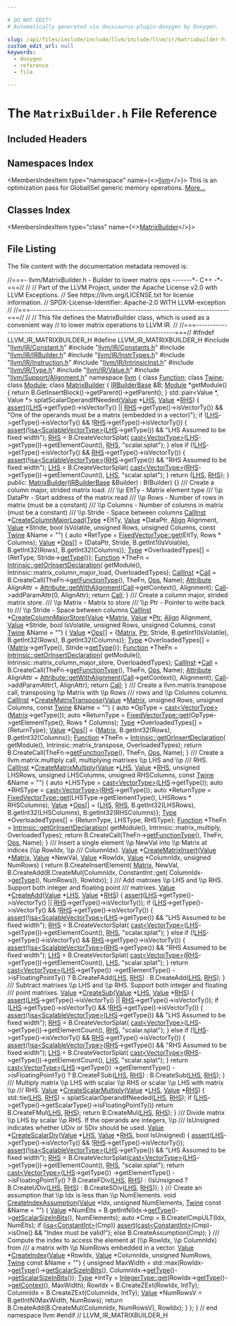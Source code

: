 ```yaml
---

# DO NOT EDIT!
# Automatically generated via docusaurus-plugin-doxygen by Doxygen.

slug: /api/files/include/include/llvm/include/llvm/ir/matrixbuilder-h
custom_edit_url: null
keywords:
  - doxygen
  - reference
  - file

---
```





# The `MatrixBuilder.h` File Reference

<DoxygenPage pluginConfig={pluginConfig}>



## Included Headers

<IncludesList>
<IncludesListItem
  filePath="llvm/IR/Constant.h"
  permalink="/docs/api/files/include/include/llvm/include/llvm/ir/constant-h"
  isLocal="true" />
<IncludesListItem
  filePath="llvm/IR/Constants.h"
  permalink="/docs/api/files/include/include/llvm/include/llvm/ir/constants-h"
  isLocal="true" />
<IncludesListItem
  filePath="llvm/IR/IRBuilder.h"
  permalink="/docs/api/files/include/include/llvm/include/llvm/ir/irbuilder-h"
  isLocal="true" />
<IncludesListItem
  filePath="llvm/IR/InstrTypes.h"
  permalink="/docs/api/files/include/include/llvm/include/llvm/ir/instrtypes-h"
  isLocal="true" />
<IncludesListItem
  filePath="llvm/IR/Instruction.h"
  permalink="/docs/api/files/include/include/llvm/include/llvm/ir/instruction-h"
  isLocal="true" />
<IncludesListItem
  filePath="llvm/IR/IntrinsicInst.h"
  permalink="/docs/api/files/include/include/llvm/include/llvm/ir/intrinsicinst-h"
  isLocal="true" />
<IncludesListItem
  filePath="llvm/IR/Type.h"
  permalink="/docs/api/files/include/include/llvm/include/llvm/ir/type-h"
  isLocal="true" />
<IncludesListItem
  filePath="llvm/IR/Value.h"
  permalink="/docs/api/files/include/include/llvm/include/llvm/ir/value-h"
  isLocal="true" />
<IncludesListItem
  filePath="llvm/Support/Alignment.h"
  permalink="/docs/api/files/include/include/llvm/include/llvm/support/alignment-h"
  isLocal="true" />
</IncludesList>

## Namespaces Index

<MembersIndex>

<MembersIndexItem
  type="namespace"
  name={<><a href="/docs/api/namespaces/llvm">llvm</a></>}>
This is an optimization pass for GlobalISel generic memory operations. <a href="/docs/api/namespaces/llvm/#details">More...</a>
</MembersIndexItem>

</MembersIndex>

## Classes Index

<MembersIndex>

<MembersIndexItem
  type="class"
  name={<><a href="/docs/api/classes/llvm/matrixbuilder">MatrixBuilder</a></>}>
</MembersIndexItem>

</MembersIndex>


## File Listing

The file content with the documentation metadata removed is:

<ProgramListing>

<Link id="l00001" /><CodeLine lineNumber="1"><span class="doxyHighlightComment">//===- llvm/MatrixBuilder.h - Builder to lower matrix ops -------&#42;- C++ -&#42;-===//</span></CodeLine>
<Link id="l00002" /><CodeLine lineNumber="2"><span class="doxyHighlightComment">//</span></CodeLine>
<Link id="l00003" /><CodeLine lineNumber="3"><span class="doxyHighlightComment">// Part of the LLVM Project, under the Apache License v2.0 with LLVM Exceptions.</span></CodeLine>
<Link id="l00004" /><CodeLine lineNumber="4"><span class="doxyHighlightComment">// See https://llvm.org/LICENSE.txt for license information.</span></CodeLine>
<Link id="l00005" /><CodeLine lineNumber="5"><span class="doxyHighlightComment">// SPDX-License-Identifier: Apache-2.0 WITH LLVM-exception</span></CodeLine>
<Link id="l00006" /><CodeLine lineNumber="6"><span class="doxyHighlightComment">//</span></CodeLine>
<Link id="l00007" /><CodeLine lineNumber="7"><span class="doxyHighlightComment">//===----------------------------------------------------------------------===//</span></CodeLine>
<Link id="l00008" /><CodeLine lineNumber="8"><span class="doxyHighlightComment">//</span></CodeLine>
<Link id="l00009" /><CodeLine lineNumber="9"><span class="doxyHighlightComment">// This file defines the MatrixBuilder class, which is used as a convenient way</span></CodeLine>
<Link id="l00010" /><CodeLine lineNumber="10"><span class="doxyHighlightComment">// to lower matrix operations to LLVM IR.</span></CodeLine>
<Link id="l00011" /><CodeLine lineNumber="11"><span class="doxyHighlightComment">//</span></CodeLine>
<Link id="l00012" /><CodeLine lineNumber="12"><span class="doxyHighlightComment">//===----------------------------------------------------------------------===//</span></CodeLine>
<Link id="l00013" /><CodeLine lineNumber="13"></CodeLine>
<Link id="l00014" /><CodeLine lineNumber="14"><span class="doxyHighlightPreprocessor">#ifndef LLVM&#95;IR&#95;MATRIXBUILDER&#95;H</span></CodeLine>
<Link id="l00015" /><CodeLine lineNumber="15"><span class="doxyHighlightPreprocessor">#define LLVM&#95;IR&#95;MATRIXBUILDER&#95;H</span></CodeLine>
<Link id="l00016" /><CodeLine lineNumber="16"></CodeLine>
<Link id="l00017" /><CodeLine lineNumber="17"><span class="doxyHighlightPreprocessor">#include &quot;<a href="/docs/api/files/include/include/llvm/include/llvm/ir/constant-h">llvm/IR/Constant.h</a>&quot;</span></CodeLine>
<Link id="l00018" /><CodeLine lineNumber="18"><span class="doxyHighlightPreprocessor">#include &quot;<a href="/docs/api/files/include/include/llvm/include/llvm/ir/constants-h">llvm/IR/Constants.h</a>&quot;</span></CodeLine>
<Link id="l00019" /><CodeLine lineNumber="19"><span class="doxyHighlightPreprocessor">#include &quot;<a href="/docs/api/files/include/include/llvm/include/llvm/ir/irbuilder-h">llvm/IR/IRBuilder.h</a>&quot;</span></CodeLine>
<Link id="l00020" /><CodeLine lineNumber="20"><span class="doxyHighlightPreprocessor">#include &quot;<a href="/docs/api/files/include/include/llvm/include/llvm/ir/instrtypes-h">llvm/IR/InstrTypes.h</a>&quot;</span></CodeLine>
<Link id="l00021" /><CodeLine lineNumber="21"><span class="doxyHighlightPreprocessor">#include &quot;<a href="/docs/api/files/include/include/llvm/include/llvm/ir/instruction-h">llvm/IR/Instruction.h</a>&quot;</span></CodeLine>
<Link id="l00022" /><CodeLine lineNumber="22"><span class="doxyHighlightPreprocessor">#include &quot;<a href="/docs/api/files/include/include/llvm/include/llvm/ir/intrinsicinst-h">llvm/IR/IntrinsicInst.h</a>&quot;</span></CodeLine>
<Link id="l00023" /><CodeLine lineNumber="23"><span class="doxyHighlightPreprocessor">#include &quot;<a href="/docs/api/files/include/include/llvm/include/llvm/ir/type-h">llvm/IR/Type.h</a>&quot;</span></CodeLine>
<Link id="l00024" /><CodeLine lineNumber="24"><span class="doxyHighlightPreprocessor">#include &quot;<a href="/docs/api/files/include/include/llvm/include/llvm/ir/value-h">llvm/IR/Value.h</a>&quot;</span></CodeLine>
<Link id="l00025" /><CodeLine lineNumber="25"><span class="doxyHighlightPreprocessor">#include &quot;<a href="/docs/api/files/include/include/llvm/include/llvm/support/alignment-h">llvm/Support/Alignment.h</a>&quot;</span></CodeLine>
<Link id="l00026" /><CodeLine lineNumber="26"></CodeLine>
<Link id="l00027" /><CodeLine lineNumber="27"><span class="doxyHighlightKeyword">namespace </span><span class="doxyHighlight"><a href="/docs/api/namespaces/llvm">llvm</a> &#123;</span></CodeLine>
<Link id="l00028" /><CodeLine lineNumber="28"></CodeLine>
<Link id="l00029" /><CodeLine lineNumber="29"><span class="doxyHighlightKeyword">class </span><span class="doxyHighlight"><a href="/docs/api/classes/llvm/function">Function</a>;</span></CodeLine>
<Link id="l00030" /><CodeLine lineNumber="30"><span class="doxyHighlightKeyword">class </span><span class="doxyHighlight"><a href="/docs/api/classes/llvm/twine">Twine</a>;</span></CodeLine>
<Link id="l00031" /><CodeLine lineNumber="31"><span class="doxyHighlightKeyword">class </span><span class="doxyHighlight"><a href="/docs/api/classes/llvm/module">Module</a>;</span></CodeLine>
<Link id="l00032" /><CodeLine lineNumber="32"></CodeLine>
<Link id="l00033" /><CodeLine lineNumber="33" lineLink="/docs/api/classes/llvm/matrixbuilder"><span class="doxyHighlightKeyword">class </span><span class="doxyHighlight"><a href="/docs/api/classes/llvm/matrixbuilder/#a5224346a336df9620eecf401125b6b49">MatrixBuilder</a> &#123;</span></CodeLine>
<Link id="l00034" /><CodeLine lineNumber="34"><span class="doxyHighlight">  <a href="/docs/api/classes/llvm/irbuilderbase">IRBuilderBase</a> &amp;B;</span></CodeLine>
<Link id="l00035" /><CodeLine lineNumber="35"><span class="doxyHighlight">  <a href="/docs/api/classes/llvm/module">Module</a> &#42;getModule() &#123; </span><span class="doxyHighlightKeywordFlow">return</span><span class="doxyHighlight"> B.GetInsertBlock()-&gt;getParent()-&gt;getParent(); &#125;</span></CodeLine>
<Link id="l00036" /><CodeLine lineNumber="36"></CodeLine>
<Link id="l00037" /><CodeLine lineNumber="37"><span class="doxyHighlight">  std::pair&lt;Value &#42;, Value &#42;&gt; splatScalarOperandIfNeeded(<a href="/docs/api/classes/llvm/value">Value</a> &#42;<a href="/docs/api/files/lib/lib/target/lib/target/x86/x86partialreduction-cpp/#a9e1483f7215664a2315c53c3558d9a8d">LHS</a>,</span></CodeLine>
<Link id="l00038" /><CodeLine lineNumber="38"><span class="doxyHighlight">                                                         <a href="/docs/api/classes/llvm/value">Value</a> &#42;<a href="/docs/api/files/lib/lib/target/lib/target/x86/x86partialreduction-cpp/#a87b8bfbbe9d8f7146d7f20a5fb42efd0">RHS</a>) &#123;</span></CodeLine>
<Link id="l00039" /><CodeLine lineNumber="39"><span class="doxyHighlight">    <a href="/docs/api/files/lib/lib/target/lib/target/amdgpu/silowercontrolflow-cpp/#a4868c5d81c5ccc98c47aeab6244346a0">assert</a>((<a href="/docs/api/files/lib/lib/target/lib/target/x86/x86partialreduction-cpp/#a9e1483f7215664a2315c53c3558d9a8d">LHS</a>-&gt;getType()-&gt;isVectorTy() || <a href="/docs/api/files/lib/lib/target/lib/target/x86/x86partialreduction-cpp/#a87b8bfbbe9d8f7146d7f20a5fb42efd0">RHS</a>-&gt;getType()-&gt;isVectorTy()) &amp;&amp;</span></CodeLine>
<Link id="l00040" /><CodeLine lineNumber="40"><span class="doxyHighlight">           </span><span class="doxyHighlightStringLiteral">&quot;One of the operands must be a matrix (embedded in a vector)&quot;</span><span class="doxyHighlight">);</span></CodeLine>
<Link id="l00041" /><CodeLine lineNumber="41"><span class="doxyHighlight">    </span><span class="doxyHighlightKeywordFlow">if</span><span class="doxyHighlight"> (<a href="/docs/api/files/lib/lib/target/lib/target/x86/x86partialreduction-cpp/#a9e1483f7215664a2315c53c3558d9a8d">LHS</a>-&gt;getType()-&gt;isVectorTy() &amp;&amp; !<a href="/docs/api/files/lib/lib/target/lib/target/x86/x86partialreduction-cpp/#a87b8bfbbe9d8f7146d7f20a5fb42efd0">RHS</a>-&gt;getType()-&gt;isVectorTy()) &#123;</span></CodeLine>
<Link id="l00042" /><CodeLine lineNumber="42"><span class="doxyHighlight">      <a href="/docs/api/files/lib/lib/target/lib/target/amdgpu/silowercontrolflow-cpp/#a4868c5d81c5ccc98c47aeab6244346a0">assert</a>(!<a href="/docs/api/namespaces/llvm/#a92ca992e52dddc420f4b069cae06dfbe">isa&lt;ScalableVectorType&gt;</a>(<a href="/docs/api/files/lib/lib/target/lib/target/x86/x86partialreduction-cpp/#a9e1483f7215664a2315c53c3558d9a8d">LHS</a>-&gt;getType()) &amp;&amp;</span></CodeLine>
<Link id="l00043" /><CodeLine lineNumber="43"><span class="doxyHighlight">             </span><span class="doxyHighlightStringLiteral">&quot;LHS Assumed to be fixed width&quot;</span><span class="doxyHighlight">);</span></CodeLine>
<Link id="l00044" /><CodeLine lineNumber="44"><span class="doxyHighlight">      <a href="/docs/api/files/lib/lib/target/lib/target/x86/x86partialreduction-cpp/#a87b8bfbbe9d8f7146d7f20a5fb42efd0">RHS</a> = B.CreateVectorSplat(</span></CodeLine>
<Link id="l00045" /><CodeLine lineNumber="45"><span class="doxyHighlight">          <a href="/docs/api/namespaces/llvm/#ac4fc845f5ed92de63cd4474f128f5fc5">cast&lt;VectorType&gt;</a>(<a href="/docs/api/files/lib/lib/target/lib/target/x86/x86partialreduction-cpp/#a9e1483f7215664a2315c53c3558d9a8d">LHS</a>-&gt;getType())-&gt;getElementCount(), <a href="/docs/api/files/lib/lib/target/lib/target/x86/x86partialreduction-cpp/#a87b8bfbbe9d8f7146d7f20a5fb42efd0">RHS</a>,</span></CodeLine>
<Link id="l00046" /><CodeLine lineNumber="46"><span class="doxyHighlight">          </span><span class="doxyHighlightStringLiteral">&quot;scalar.splat&quot;</span><span class="doxyHighlight">);</span></CodeLine>
<Link id="l00047" /><CodeLine lineNumber="47"><span class="doxyHighlight">    &#125; </span><span class="doxyHighlightKeywordFlow">else</span><span class="doxyHighlight"> </span><span class="doxyHighlightKeywordFlow">if</span><span class="doxyHighlight"> (!<a href="/docs/api/files/lib/lib/target/lib/target/x86/x86partialreduction-cpp/#a9e1483f7215664a2315c53c3558d9a8d">LHS</a>-&gt;getType()-&gt;isVectorTy() &amp;&amp; <a href="/docs/api/files/lib/lib/target/lib/target/x86/x86partialreduction-cpp/#a87b8bfbbe9d8f7146d7f20a5fb42efd0">RHS</a>-&gt;getType()-&gt;isVectorTy()) &#123;</span></CodeLine>
<Link id="l00048" /><CodeLine lineNumber="48"><span class="doxyHighlight">      <a href="/docs/api/files/lib/lib/target/lib/target/amdgpu/silowercontrolflow-cpp/#a4868c5d81c5ccc98c47aeab6244346a0">assert</a>(!<a href="/docs/api/namespaces/llvm/#a92ca992e52dddc420f4b069cae06dfbe">isa&lt;ScalableVectorType&gt;</a>(<a href="/docs/api/files/lib/lib/target/lib/target/x86/x86partialreduction-cpp/#a87b8bfbbe9d8f7146d7f20a5fb42efd0">RHS</a>-&gt;getType()) &amp;&amp;</span></CodeLine>
<Link id="l00049" /><CodeLine lineNumber="49"><span class="doxyHighlight">             </span><span class="doxyHighlightStringLiteral">&quot;RHS Assumed to be fixed width&quot;</span><span class="doxyHighlight">);</span></CodeLine>
<Link id="l00050" /><CodeLine lineNumber="50"><span class="doxyHighlight">      <a href="/docs/api/files/lib/lib/target/lib/target/x86/x86partialreduction-cpp/#a9e1483f7215664a2315c53c3558d9a8d">LHS</a> = B.CreateVectorSplat(</span></CodeLine>
<Link id="l00051" /><CodeLine lineNumber="51"><span class="doxyHighlight">          <a href="/docs/api/namespaces/llvm/#ac4fc845f5ed92de63cd4474f128f5fc5">cast&lt;VectorType&gt;</a>(<a href="/docs/api/files/lib/lib/target/lib/target/x86/x86partialreduction-cpp/#a87b8bfbbe9d8f7146d7f20a5fb42efd0">RHS</a>-&gt;getType())-&gt;getElementCount(), <a href="/docs/api/files/lib/lib/target/lib/target/x86/x86partialreduction-cpp/#a9e1483f7215664a2315c53c3558d9a8d">LHS</a>,</span></CodeLine>
<Link id="l00052" /><CodeLine lineNumber="52"><span class="doxyHighlight">          </span><span class="doxyHighlightStringLiteral">&quot;scalar.splat&quot;</span><span class="doxyHighlight">);</span></CodeLine>
<Link id="l00053" /><CodeLine lineNumber="53"><span class="doxyHighlight">    &#125;</span></CodeLine>
<Link id="l00054" /><CodeLine lineNumber="54"><span class="doxyHighlight">    </span><span class="doxyHighlightKeywordFlow">return</span><span class="doxyHighlight"> &#123;<a href="/docs/api/files/lib/lib/target/lib/target/x86/x86partialreduction-cpp/#a9e1483f7215664a2315c53c3558d9a8d">LHS</a>, <a href="/docs/api/files/lib/lib/target/lib/target/x86/x86partialreduction-cpp/#a87b8bfbbe9d8f7146d7f20a5fb42efd0">RHS</a>&#125;;</span></CodeLine>
<Link id="l00055" /><CodeLine lineNumber="55"><span class="doxyHighlight">  &#125;</span></CodeLine>
<Link id="l00056" /><CodeLine lineNumber="56"></CodeLine>
<Link id="l00057" /><CodeLine lineNumber="57"><span class="doxyHighlightKeyword">public</span><span class="doxyHighlight">:</span></CodeLine>
<Link id="l00058" /><CodeLine lineNumber="58" lineLink="/docs/api/classes/llvm/matrixbuilder/#a5224346a336df9620eecf401125b6b49"><span class="doxyHighlight">  <a href="/docs/api/classes/llvm/matrixbuilder/#a5224346a336df9620eecf401125b6b49">MatrixBuilder</a>(<a href="/docs/api/classes/llvm/irbuilderbase">IRBuilderBase</a> &amp;Builder) : B(Builder) &#123;&#125;</span></CodeLine>
<Link id="l00059" /><CodeLine lineNumber="59"></CodeLine>
<Link id="l00060" /><CodeLine lineNumber="60"><span class="doxyHighlightComment">  /// Create a column major, strided matrix load.</span></CodeLine>
<Link id="l00061" /><CodeLine lineNumber="61"><span class="doxyHighlightComment">  /// \\p EltTy   - Matrix element type</span></CodeLine>
<Link id="l00062" /><CodeLine lineNumber="62"><span class="doxyHighlightComment">  /// \\p DataPtr - Start address of the matrix read</span></CodeLine>
<Link id="l00063" /><CodeLine lineNumber="63"><span class="doxyHighlightComment">  /// \\p Rows    - Number of rows in matrix (must be a constant)</span></CodeLine>
<Link id="l00064" /><CodeLine lineNumber="64"><span class="doxyHighlightComment">  /// \\p Columns - Number of columns in matrix (must be a constant)</span></CodeLine>
<Link id="l00065" /><CodeLine lineNumber="65"><span class="doxyHighlightComment">  /// \\p Stride  - Space between columns</span></CodeLine>
<Link id="l00066" /><CodeLine lineNumber="66" lineLink="/docs/api/classes/llvm/matrixbuilder/#ae5881267e88ebfd0527460a92b61f960"><span class="doxyHighlight">  <a href="/docs/api/classes/llvm/callinst">CallInst</a> &#42;<a href="/docs/api/classes/llvm/matrixbuilder/#ae5881267e88ebfd0527460a92b61f960">CreateColumnMajorLoad</a>(<a href="/docs/api/classes/llvm/type">Type</a> &#42;EltTy, <a href="/docs/api/classes/llvm/value">Value</a> &#42;DataPtr, <a href="/docs/api/structs/llvm/align">Align</a> Alignment,</span></CodeLine>
<Link id="l00067" /><CodeLine lineNumber="67"><span class="doxyHighlight">                                  <a href="/docs/api/classes/llvm/value">Value</a> &#42;Stride, </span><span class="doxyHighlightKeywordType">bool</span><span class="doxyHighlight"> IsVolatile, </span><span class="doxyHighlightKeywordType">unsigned</span><span class="doxyHighlight"> Rows,</span></CodeLine>
<Link id="l00068" /><CodeLine lineNumber="68"><span class="doxyHighlight">                                  </span><span class="doxyHighlightKeywordType">unsigned</span><span class="doxyHighlight"> Columns, </span><span class="doxyHighlightKeyword">const</span><span class="doxyHighlight"> <a href="/docs/api/classes/llvm/twine">Twine</a> &amp;Name = </span><span class="doxyHighlightStringLiteral">&quot;&quot;</span><span class="doxyHighlight">) &#123;</span></CodeLine>
<Link id="l00069" /><CodeLine lineNumber="69"><span class="doxyHighlight">    </span><span class="doxyHighlightKeyword">auto</span><span class="doxyHighlight"> &#42;RetType = <a href="/docs/api/classes/llvm/fixedvectortype/#af9a870d5df50fe0133a410b7c9114c80">FixedVectorType::get</a>(EltTy, Rows &#42; Columns);</span></CodeLine>
<Link id="l00070" /><CodeLine lineNumber="70"></CodeLine>
<Link id="l00071" /><CodeLine lineNumber="71"><span class="doxyHighlight">    <a href="/docs/api/classes/llvm/value">Value</a> &#42;<a href="/docs/api/files/include/include/llvm/include/llvm/demangle/itaniumdemangle-h/#a926d7ce2143863b7a2afda0fca4d2b65">Ops</a>&#91;&#93; = &#123;DataPtr, Stride, B.getInt1(IsVolatile), B.getInt32(Rows),</span></CodeLine>
<Link id="l00072" /><CodeLine lineNumber="72"><span class="doxyHighlight">                    B.getInt32(Columns)&#125;;</span></CodeLine>
<Link id="l00073" /><CodeLine lineNumber="73"><span class="doxyHighlight">    <a href="/docs/api/classes/llvm/type">Type</a> &#42;OverloadedTypes&#91;&#93; = &#123;RetType, Stride-&gt;<a href="/docs/api/classes/llvm/value/#a0344a49526443edf90cc0aef3abd3337">getType</a>()&#125;;</span></CodeLine>
<Link id="l00074" /><CodeLine lineNumber="74"></CodeLine>
<Link id="l00075" /><CodeLine lineNumber="75"><span class="doxyHighlight">    <a href="/docs/api/classes/llvm/function">Function</a> &#42;TheFn = <a href="/docs/api/namespaces/llvm/intrinsic/#a0cff8be0190d8e20b7cf13646f34afa2">Intrinsic::getOrInsertDeclaration</a>(</span></CodeLine>
<Link id="l00076" /><CodeLine lineNumber="76"><span class="doxyHighlight">        getModule(), Intrinsic::matrix&#95;column&#95;major&#95;load, OverloadedTypes);</span></CodeLine>
<Link id="l00077" /><CodeLine lineNumber="77"></CodeLine>
<Link id="l00078" /><CodeLine lineNumber="78"><span class="doxyHighlight">    <a href="/docs/api/classes/llvm/callinst">CallInst</a> &#42;<a href="/docs/api/groups/arcopt/#ga9c9cf6ad55eb23d77d083a184e416c09">Call</a> = B.CreateCall(TheFn-&gt;<a href="/docs/api/classes/llvm/function/#a21075305f0e463b24aafc2fb99514ace">getFunctionType</a>(), TheFn, <a href="/docs/api/files/include/include/llvm/include/llvm/demangle/itaniumdemangle-h/#a926d7ce2143863b7a2afda0fca4d2b65">Ops</a>, Name);</span></CodeLine>
<Link id="l00079" /><CodeLine lineNumber="79"><span class="doxyHighlight">    <a href="/docs/api/classes/llvm/attribute">Attribute</a> AlignAttr =</span></CodeLine>
<Link id="l00080" /><CodeLine lineNumber="80"><span class="doxyHighlight">        <a href="/docs/api/classes/llvm/attribute/#afb8975f28d8418cad8ea770575736b81">Attribute::getWithAlignment</a>(<a href="/docs/api/groups/arcopt/#ga9c9cf6ad55eb23d77d083a184e416c09">Call</a>-&gt;getContext(), Alignment);</span></CodeLine>
<Link id="l00081" /><CodeLine lineNumber="81"><span class="doxyHighlight">    <a href="/docs/api/groups/arcopt/#ga9c9cf6ad55eb23d77d083a184e416c09">Call</a>-&gt;addParamAttr(0, AlignAttr);</span></CodeLine>
<Link id="l00082" /><CodeLine lineNumber="82"><span class="doxyHighlight">    </span><span class="doxyHighlightKeywordFlow">return</span><span class="doxyHighlight"> <a href="/docs/api/groups/arcopt/#ga9c9cf6ad55eb23d77d083a184e416c09">Call</a>;</span></CodeLine>
<Link id="l00083" /><CodeLine lineNumber="83"><span class="doxyHighlight">  &#125;</span></CodeLine>
<Link id="l00084" /><CodeLine lineNumber="84"></CodeLine>
<Link id="l00085" /><CodeLine lineNumber="85"><span class="doxyHighlightComment">  /// Create a column major, strided matrix store.</span></CodeLine>
<Link id="l00086" /><CodeLine lineNumber="86"><span class="doxyHighlightComment">  /// \\p Matrix  - Matrix to store</span></CodeLine>
<Link id="l00087" /><CodeLine lineNumber="87"><span class="doxyHighlightComment">  /// \\p Ptr     - Pointer to write back to</span></CodeLine>
<Link id="l00088" /><CodeLine lineNumber="88"><span class="doxyHighlightComment">  /// \\p Stride  - Space between columns</span></CodeLine>
<Link id="l00089" /><CodeLine lineNumber="89" lineLink="/docs/api/classes/llvm/matrixbuilder/#a69138108d0e5888e6cafcdd27d082fc8"><span class="doxyHighlight">  <a href="/docs/api/classes/llvm/callinst">CallInst</a> &#42;<a href="/docs/api/classes/llvm/matrixbuilder/#a69138108d0e5888e6cafcdd27d082fc8">CreateColumnMajorStore</a>(<a href="/docs/api/classes/llvm/value">Value</a> &#42;<a href="/docs/api/files/lib/lib/codegen/liveregmatrix-cpp/#a8989acb71bd355e02bcf3a930b5e54ea">Matrix</a>, <a href="/docs/api/classes/llvm/value">Value</a> &#42;<a href="/docs/api/files/lib/lib/analysis/targetlibraryinfo-cpp/#aca185e6d0e9f423dbb24440206454872a11dbf501abf829b3ab7049c2d3a8a053">Ptr</a>, <a href="/docs/api/structs/llvm/align">Align</a> Alignment,</span></CodeLine>
<Link id="l00090" /><CodeLine lineNumber="90"><span class="doxyHighlight">                                   <a href="/docs/api/classes/llvm/value">Value</a> &#42;Stride, </span><span class="doxyHighlightKeywordType">bool</span><span class="doxyHighlight"> IsVolatile,</span></CodeLine>
<Link id="l00091" /><CodeLine lineNumber="91"><span class="doxyHighlight">                                   </span><span class="doxyHighlightKeywordType">unsigned</span><span class="doxyHighlight"> Rows, </span><span class="doxyHighlightKeywordType">unsigned</span><span class="doxyHighlight"> Columns,</span></CodeLine>
<Link id="l00092" /><CodeLine lineNumber="92"><span class="doxyHighlight">                                   </span><span class="doxyHighlightKeyword">const</span><span class="doxyHighlight"> <a href="/docs/api/classes/llvm/twine">Twine</a> &amp;Name = </span><span class="doxyHighlightStringLiteral">&quot;&quot;</span><span class="doxyHighlight">) &#123;</span></CodeLine>
<Link id="l00093" /><CodeLine lineNumber="93"><span class="doxyHighlight">    <a href="/docs/api/classes/llvm/value">Value</a> &#42;<a href="/docs/api/files/include/include/llvm/include/llvm/demangle/itaniumdemangle-h/#a926d7ce2143863b7a2afda0fca4d2b65">Ops</a>&#91;&#93; = &#123;<a href="/docs/api/files/lib/lib/codegen/liveregmatrix-cpp/#a8989acb71bd355e02bcf3a930b5e54ea">Matrix</a>,           <a href="/docs/api/files/lib/lib/analysis/targetlibraryinfo-cpp/#aca185e6d0e9f423dbb24440206454872a11dbf501abf829b3ab7049c2d3a8a053">Ptr</a>,</span></CodeLine>
<Link id="l00094" /><CodeLine lineNumber="94"><span class="doxyHighlight">                    Stride,           B.getInt1(IsVolatile),</span></CodeLine>
<Link id="l00095" /><CodeLine lineNumber="95"><span class="doxyHighlight">                    B.getInt32(Rows), B.getInt32(Columns)&#125;;</span></CodeLine>
<Link id="l00096" /><CodeLine lineNumber="96"><span class="doxyHighlight">    <a href="/docs/api/classes/llvm/type">Type</a> &#42;OverloadedTypes&#91;&#93; = &#123;<a href="/docs/api/files/lib/lib/codegen/liveregmatrix-cpp/#a8989acb71bd355e02bcf3a930b5e54ea">Matrix</a>-&gt;getType(), Stride-&gt;<a href="/docs/api/classes/llvm/value/#a0344a49526443edf90cc0aef3abd3337">getType</a>()&#125;;</span></CodeLine>
<Link id="l00097" /><CodeLine lineNumber="97"></CodeLine>
<Link id="l00098" /><CodeLine lineNumber="98"><span class="doxyHighlight">    <a href="/docs/api/classes/llvm/function">Function</a> &#42;TheFn = <a href="/docs/api/namespaces/llvm/intrinsic/#a0cff8be0190d8e20b7cf13646f34afa2">Intrinsic::getOrInsertDeclaration</a>(</span></CodeLine>
<Link id="l00099" /><CodeLine lineNumber="99"><span class="doxyHighlight">        getModule(), Intrinsic::matrix&#95;column&#95;major&#95;store, OverloadedTypes);</span></CodeLine>
<Link id="l00100" /><CodeLine lineNumber="100"></CodeLine>
<Link id="l00101" /><CodeLine lineNumber="101"><span class="doxyHighlight">    <a href="/docs/api/classes/llvm/callinst">CallInst</a> &#42;<a href="/docs/api/groups/arcopt/#ga9c9cf6ad55eb23d77d083a184e416c09">Call</a> = B.CreateCall(TheFn-&gt;<a href="/docs/api/classes/llvm/function/#a21075305f0e463b24aafc2fb99514ace">getFunctionType</a>(), TheFn, <a href="/docs/api/files/include/include/llvm/include/llvm/demangle/itaniumdemangle-h/#a926d7ce2143863b7a2afda0fca4d2b65">Ops</a>, Name);</span></CodeLine>
<Link id="l00102" /><CodeLine lineNumber="102"><span class="doxyHighlight">    <a href="/docs/api/classes/llvm/attribute">Attribute</a> AlignAttr =</span></CodeLine>
<Link id="l00103" /><CodeLine lineNumber="103"><span class="doxyHighlight">        <a href="/docs/api/classes/llvm/attribute/#afb8975f28d8418cad8ea770575736b81">Attribute::getWithAlignment</a>(<a href="/docs/api/groups/arcopt/#ga9c9cf6ad55eb23d77d083a184e416c09">Call</a>-&gt;getContext(), Alignment);</span></CodeLine>
<Link id="l00104" /><CodeLine lineNumber="104"><span class="doxyHighlight">    <a href="/docs/api/groups/arcopt/#ga9c9cf6ad55eb23d77d083a184e416c09">Call</a>-&gt;addParamAttr(1, AlignAttr);</span></CodeLine>
<Link id="l00105" /><CodeLine lineNumber="105"><span class="doxyHighlight">    </span><span class="doxyHighlightKeywordFlow">return</span><span class="doxyHighlight"> <a href="/docs/api/groups/arcopt/#ga9c9cf6ad55eb23d77d083a184e416c09">Call</a>;</span></CodeLine>
<Link id="l00106" /><CodeLine lineNumber="106"><span class="doxyHighlight">  &#125;</span></CodeLine>
<Link id="l00107" /><CodeLine lineNumber="107"></CodeLine>
<Link id="l00108" /><CodeLine lineNumber="108"><span class="doxyHighlightComment">  /// Create a llvm.matrix.transpose call, transposing \\p Matrix with \\p Rows</span></CodeLine>
<Link id="l00109" /><CodeLine lineNumber="109"><span class="doxyHighlightComment">  /// rows and \\p Columns columns.</span></CodeLine>
<Link id="l00110" /><CodeLine lineNumber="110" lineLink="/docs/api/classes/llvm/matrixbuilder/#a5342cc18cecbb68eff164826df1476e0"><span class="doxyHighlight">  <a href="/docs/api/classes/llvm/callinst">CallInst</a> &#42;<a href="/docs/api/classes/llvm/matrixbuilder/#a5342cc18cecbb68eff164826df1476e0">CreateMatrixTranspose</a>(<a href="/docs/api/classes/llvm/value">Value</a> &#42;<a href="/docs/api/files/lib/lib/codegen/liveregmatrix-cpp/#a8989acb71bd355e02bcf3a930b5e54ea">Matrix</a>, </span><span class="doxyHighlightKeywordType">unsigned</span><span class="doxyHighlight"> Rows,</span></CodeLine>
<Link id="l00111" /><CodeLine lineNumber="111"><span class="doxyHighlight">                                  </span><span class="doxyHighlightKeywordType">unsigned</span><span class="doxyHighlight"> Columns, </span><span class="doxyHighlightKeyword">const</span><span class="doxyHighlight"> <a href="/docs/api/classes/llvm/twine">Twine</a> &amp;Name = </span><span class="doxyHighlightStringLiteral">&quot;&quot;</span><span class="doxyHighlight">) &#123;</span></CodeLine>
<Link id="l00112" /><CodeLine lineNumber="112"><span class="doxyHighlight">    </span><span class="doxyHighlightKeyword">auto</span><span class="doxyHighlight"> &#42;OpType = <a href="/docs/api/namespaces/llvm/#ac4fc845f5ed92de63cd4474f128f5fc5">cast&lt;VectorType&gt;</a>(<a href="/docs/api/files/lib/lib/codegen/liveregmatrix-cpp/#a8989acb71bd355e02bcf3a930b5e54ea">Matrix</a>-&gt;getType());</span></CodeLine>
<Link id="l00113" /><CodeLine lineNumber="113"><span class="doxyHighlight">    </span><span class="doxyHighlightKeyword">auto</span><span class="doxyHighlight"> &#42;ReturnType =</span></CodeLine>
<Link id="l00114" /><CodeLine lineNumber="114"><span class="doxyHighlight">        <a href="/docs/api/classes/llvm/fixedvectortype/#af9a870d5df50fe0133a410b7c9114c80">FixedVectorType::get</a>(OpType-&gt;getElementType(), Rows &#42; Columns);</span></CodeLine>
<Link id="l00115" /><CodeLine lineNumber="115"></CodeLine>
<Link id="l00116" /><CodeLine lineNumber="116"><span class="doxyHighlight">    <a href="/docs/api/classes/llvm/type">Type</a> &#42;OverloadedTypes&#91;&#93; = &#123;ReturnType&#125;;</span></CodeLine>
<Link id="l00117" /><CodeLine lineNumber="117"><span class="doxyHighlight">    <a href="/docs/api/classes/llvm/value">Value</a> &#42;<a href="/docs/api/files/include/include/llvm/include/llvm/demangle/itaniumdemangle-h/#a926d7ce2143863b7a2afda0fca4d2b65">Ops</a>&#91;&#93; = &#123;<a href="/docs/api/files/lib/lib/codegen/liveregmatrix-cpp/#a8989acb71bd355e02bcf3a930b5e54ea">Matrix</a>, B.getInt32(Rows), B.getInt32(Columns)&#125;;</span></CodeLine>
<Link id="l00118" /><CodeLine lineNumber="118"><span class="doxyHighlight">    <a href="/docs/api/classes/llvm/function">Function</a> &#42;TheFn = <a href="/docs/api/namespaces/llvm/intrinsic/#a0cff8be0190d8e20b7cf13646f34afa2">Intrinsic::getOrInsertDeclaration</a>(</span></CodeLine>
<Link id="l00119" /><CodeLine lineNumber="119"><span class="doxyHighlight">        getModule(), Intrinsic::matrix&#95;transpose, OverloadedTypes);</span></CodeLine>
<Link id="l00120" /><CodeLine lineNumber="120"></CodeLine>
<Link id="l00121" /><CodeLine lineNumber="121"><span class="doxyHighlight">    </span><span class="doxyHighlightKeywordFlow">return</span><span class="doxyHighlight"> B.CreateCall(TheFn-&gt;<a href="/docs/api/classes/llvm/function/#a21075305f0e463b24aafc2fb99514ace">getFunctionType</a>(), TheFn, <a href="/docs/api/files/include/include/llvm/include/llvm/demangle/itaniumdemangle-h/#a926d7ce2143863b7a2afda0fca4d2b65">Ops</a>, Name);</span></CodeLine>
<Link id="l00122" /><CodeLine lineNumber="122"><span class="doxyHighlight">  &#125;</span></CodeLine>
<Link id="l00123" /><CodeLine lineNumber="123"></CodeLine>
<Link id="l00124" /><CodeLine lineNumber="124"><span class="doxyHighlightComment">  /// Create a llvm.matrix.multiply call, multiplying matrixes \\p LHS and \\p</span></CodeLine>
<Link id="l00125" /><CodeLine lineNumber="125"><span class="doxyHighlightComment">  /// RHS.</span></CodeLine>
<Link id="l00126" /><CodeLine lineNumber="126" lineLink="/docs/api/classes/llvm/matrixbuilder/#ac4d302983f7d34c7555b016c5901341a"><span class="doxyHighlight">  <a href="/docs/api/classes/llvm/callinst">CallInst</a> &#42;<a href="/docs/api/classes/llvm/matrixbuilder/#ac4d302983f7d34c7555b016c5901341a">CreateMatrixMultiply</a>(<a href="/docs/api/classes/llvm/value">Value</a> &#42;<a href="/docs/api/files/lib/lib/target/lib/target/x86/x86partialreduction-cpp/#a9e1483f7215664a2315c53c3558d9a8d">LHS</a>, <a href="/docs/api/classes/llvm/value">Value</a> &#42;<a href="/docs/api/files/lib/lib/target/lib/target/x86/x86partialreduction-cpp/#a87b8bfbbe9d8f7146d7f20a5fb42efd0">RHS</a>, </span><span class="doxyHighlightKeywordType">unsigned</span><span class="doxyHighlight"> LHSRows,</span></CodeLine>
<Link id="l00127" /><CodeLine lineNumber="127"><span class="doxyHighlight">                                 </span><span class="doxyHighlightKeywordType">unsigned</span><span class="doxyHighlight"> LHSColumns, </span><span class="doxyHighlightKeywordType">unsigned</span><span class="doxyHighlight"> RHSColumns,</span></CodeLine>
<Link id="l00128" /><CodeLine lineNumber="128"><span class="doxyHighlight">                                 </span><span class="doxyHighlightKeyword">const</span><span class="doxyHighlight"> <a href="/docs/api/classes/llvm/twine">Twine</a> &amp;Name = </span><span class="doxyHighlightStringLiteral">&quot;&quot;</span><span class="doxyHighlight">) &#123;</span></CodeLine>
<Link id="l00129" /><CodeLine lineNumber="129"><span class="doxyHighlight">    </span><span class="doxyHighlightKeyword">auto</span><span class="doxyHighlight"> &#42;LHSType = <a href="/docs/api/namespaces/llvm/#ac4fc845f5ed92de63cd4474f128f5fc5">cast&lt;VectorType&gt;</a>(<a href="/docs/api/files/lib/lib/target/lib/target/x86/x86partialreduction-cpp/#a9e1483f7215664a2315c53c3558d9a8d">LHS</a>-&gt;getType());</span></CodeLine>
<Link id="l00130" /><CodeLine lineNumber="130"><span class="doxyHighlight">    </span><span class="doxyHighlightKeyword">auto</span><span class="doxyHighlight"> &#42;RHSType = <a href="/docs/api/namespaces/llvm/#ac4fc845f5ed92de63cd4474f128f5fc5">cast&lt;VectorType&gt;</a>(<a href="/docs/api/files/lib/lib/target/lib/target/x86/x86partialreduction-cpp/#a87b8bfbbe9d8f7146d7f20a5fb42efd0">RHS</a>-&gt;getType());</span></CodeLine>
<Link id="l00131" /><CodeLine lineNumber="131"></CodeLine>
<Link id="l00132" /><CodeLine lineNumber="132"><span class="doxyHighlight">    </span><span class="doxyHighlightKeyword">auto</span><span class="doxyHighlight"> &#42;ReturnType =</span></CodeLine>
<Link id="l00133" /><CodeLine lineNumber="133"><span class="doxyHighlight">        <a href="/docs/api/classes/llvm/fixedvectortype/#af9a870d5df50fe0133a410b7c9114c80">FixedVectorType::get</a>(LHSType-&gt;getElementType(), LHSRows &#42; RHSColumns);</span></CodeLine>
<Link id="l00134" /><CodeLine lineNumber="134"></CodeLine>
<Link id="l00135" /><CodeLine lineNumber="135"><span class="doxyHighlight">    <a href="/docs/api/classes/llvm/value">Value</a> &#42;<a href="/docs/api/files/include/include/llvm/include/llvm/demangle/itaniumdemangle-h/#a926d7ce2143863b7a2afda0fca4d2b65">Ops</a>&#91;&#93; = &#123;<a href="/docs/api/files/lib/lib/target/lib/target/x86/x86partialreduction-cpp/#a9e1483f7215664a2315c53c3558d9a8d">LHS</a>, <a href="/docs/api/files/lib/lib/target/lib/target/x86/x86partialreduction-cpp/#a87b8bfbbe9d8f7146d7f20a5fb42efd0">RHS</a>, B.getInt32(LHSRows), B.getInt32(LHSColumns),</span></CodeLine>
<Link id="l00136" /><CodeLine lineNumber="136"><span class="doxyHighlight">                    B.getInt32(RHSColumns)&#125;;</span></CodeLine>
<Link id="l00137" /><CodeLine lineNumber="137"><span class="doxyHighlight">    <a href="/docs/api/classes/llvm/type">Type</a> &#42;OverloadedTypes&#91;&#93; = &#123;ReturnType, LHSType, RHSType&#125;;</span></CodeLine>
<Link id="l00138" /><CodeLine lineNumber="138"></CodeLine>
<Link id="l00139" /><CodeLine lineNumber="139"><span class="doxyHighlight">    <a href="/docs/api/classes/llvm/function">Function</a> &#42;TheFn = <a href="/docs/api/namespaces/llvm/intrinsic/#a0cff8be0190d8e20b7cf13646f34afa2">Intrinsic::getOrInsertDeclaration</a>(</span></CodeLine>
<Link id="l00140" /><CodeLine lineNumber="140"><span class="doxyHighlight">        getModule(), Intrinsic::matrix&#95;multiply, OverloadedTypes);</span></CodeLine>
<Link id="l00141" /><CodeLine lineNumber="141"><span class="doxyHighlight">    </span><span class="doxyHighlightKeywordFlow">return</span><span class="doxyHighlight"> B.CreateCall(TheFn-&gt;<a href="/docs/api/classes/llvm/function/#a21075305f0e463b24aafc2fb99514ace">getFunctionType</a>(), TheFn, <a href="/docs/api/files/include/include/llvm/include/llvm/demangle/itaniumdemangle-h/#a926d7ce2143863b7a2afda0fca4d2b65">Ops</a>, Name);</span></CodeLine>
<Link id="l00142" /><CodeLine lineNumber="142"><span class="doxyHighlight">  &#125;</span></CodeLine>
<Link id="l00143" /><CodeLine lineNumber="143"></CodeLine>
<Link id="l00144" /><CodeLine lineNumber="144"><span class="doxyHighlightComment">  /// Insert a single element \\p NewVal into \\p Matrix at indices (\\p RowIdx, \\p</span></CodeLine>
<Link id="l00145" /><CodeLine lineNumber="145"><span class="doxyHighlightComment">  /// ColumnIdx).</span></CodeLine>
<Link id="l00146" /><CodeLine lineNumber="146" lineLink="/docs/api/classes/llvm/matrixbuilder/#ab245615ce0c4feee775f0d793d9ec6ef"><span class="doxyHighlight">  <a href="/docs/api/classes/llvm/value">Value</a> &#42;<a href="/docs/api/classes/llvm/matrixbuilder/#ab245615ce0c4feee775f0d793d9ec6ef">CreateMatrixInsert</a>(<a href="/docs/api/classes/llvm/value">Value</a> &#42;<a href="/docs/api/files/lib/lib/codegen/liveregmatrix-cpp/#a8989acb71bd355e02bcf3a930b5e54ea">Matrix</a>, <a href="/docs/api/classes/llvm/value">Value</a> &#42;NewVal, <a href="/docs/api/classes/llvm/value">Value</a> &#42;RowIdx,</span></CodeLine>
<Link id="l00147" /><CodeLine lineNumber="147"><span class="doxyHighlight">                            <a href="/docs/api/classes/llvm/value">Value</a> &#42;ColumnIdx, </span><span class="doxyHighlightKeywordType">unsigned</span><span class="doxyHighlight"> NumRows) &#123;</span></CodeLine>
<Link id="l00148" /><CodeLine lineNumber="148"><span class="doxyHighlight">    </span><span class="doxyHighlightKeywordFlow">return</span><span class="doxyHighlight"> B.CreateInsertElement(</span></CodeLine>
<Link id="l00149" /><CodeLine lineNumber="149"><span class="doxyHighlight">        <a href="/docs/api/files/lib/lib/codegen/liveregmatrix-cpp/#a8989acb71bd355e02bcf3a930b5e54ea">Matrix</a>, NewVal,</span></CodeLine>
<Link id="l00150" /><CodeLine lineNumber="150"><span class="doxyHighlight">        B.CreateAdd(B.CreateMul(ColumnIdx, ConstantInt::get(</span></CodeLine>
<Link id="l00151" /><CodeLine lineNumber="151"><span class="doxyHighlight">                                               ColumnIdx-&gt;<a href="/docs/api/classes/llvm/value/#a0344a49526443edf90cc0aef3abd3337">getType</a>(), NumRows)),</span></CodeLine>
<Link id="l00152" /><CodeLine lineNumber="152"><span class="doxyHighlight">                    RowIdx));</span></CodeLine>
<Link id="l00153" /><CodeLine lineNumber="153"><span class="doxyHighlight">  &#125;</span></CodeLine>
<Link id="l00154" /><CodeLine lineNumber="154"></CodeLine>
<Link id="l00155" /><CodeLine lineNumber="155"><span class="doxyHighlightComment">  /// Add matrixes \\p LHS and \\p RHS. Support both integer and floating point</span></CodeLine>
<Link id="l00156" /><CodeLine lineNumber="156"><span class="doxyHighlightComment">  /// matrixes.</span></CodeLine>
<Link id="l00157" /><CodeLine lineNumber="157" lineLink="/docs/api/classes/llvm/matrixbuilder/#af45d6ba2c4a63192ce040aed92219ac7"><span class="doxyHighlight">  <a href="/docs/api/classes/llvm/value">Value</a> &#42;<a href="/docs/api/classes/llvm/matrixbuilder/#af45d6ba2c4a63192ce040aed92219ac7">CreateAdd</a>(<a href="/docs/api/classes/llvm/value">Value</a> &#42;<a href="/docs/api/files/lib/lib/target/lib/target/x86/x86partialreduction-cpp/#a9e1483f7215664a2315c53c3558d9a8d">LHS</a>, <a href="/docs/api/classes/llvm/value">Value</a> &#42;<a href="/docs/api/files/lib/lib/target/lib/target/x86/x86partialreduction-cpp/#a87b8bfbbe9d8f7146d7f20a5fb42efd0">RHS</a>) &#123;</span></CodeLine>
<Link id="l00158" /><CodeLine lineNumber="158"><span class="doxyHighlight">    <a href="/docs/api/files/lib/lib/target/lib/target/amdgpu/silowercontrolflow-cpp/#a4868c5d81c5ccc98c47aeab6244346a0">assert</a>(<a href="/docs/api/files/lib/lib/target/lib/target/x86/x86partialreduction-cpp/#a9e1483f7215664a2315c53c3558d9a8d">LHS</a>-&gt;getType()-&gt;isVectorTy() || <a href="/docs/api/files/lib/lib/target/lib/target/x86/x86partialreduction-cpp/#a87b8bfbbe9d8f7146d7f20a5fb42efd0">RHS</a>-&gt;getType()-&gt;isVectorTy());</span></CodeLine>
<Link id="l00159" /><CodeLine lineNumber="159"><span class="doxyHighlight">    </span><span class="doxyHighlightKeywordFlow">if</span><span class="doxyHighlight"> (<a href="/docs/api/files/lib/lib/target/lib/target/x86/x86partialreduction-cpp/#a9e1483f7215664a2315c53c3558d9a8d">LHS</a>-&gt;getType()-&gt;isVectorTy() &amp;&amp; !<a href="/docs/api/files/lib/lib/target/lib/target/x86/x86partialreduction-cpp/#a87b8bfbbe9d8f7146d7f20a5fb42efd0">RHS</a>-&gt;getType()-&gt;isVectorTy()) &#123;</span></CodeLine>
<Link id="l00160" /><CodeLine lineNumber="160"><span class="doxyHighlight">      <a href="/docs/api/files/lib/lib/target/lib/target/amdgpu/silowercontrolflow-cpp/#a4868c5d81c5ccc98c47aeab6244346a0">assert</a>(!<a href="/docs/api/namespaces/llvm/#a92ca992e52dddc420f4b069cae06dfbe">isa&lt;ScalableVectorType&gt;</a>(<a href="/docs/api/files/lib/lib/target/lib/target/x86/x86partialreduction-cpp/#a9e1483f7215664a2315c53c3558d9a8d">LHS</a>-&gt;getType()) &amp;&amp;</span></CodeLine>
<Link id="l00161" /><CodeLine lineNumber="161"><span class="doxyHighlight">             </span><span class="doxyHighlightStringLiteral">&quot;LHS Assumed to be fixed width&quot;</span><span class="doxyHighlight">);</span></CodeLine>
<Link id="l00162" /><CodeLine lineNumber="162"><span class="doxyHighlight">      <a href="/docs/api/files/lib/lib/target/lib/target/x86/x86partialreduction-cpp/#a87b8bfbbe9d8f7146d7f20a5fb42efd0">RHS</a> = B.CreateVectorSplat(</span></CodeLine>
<Link id="l00163" /><CodeLine lineNumber="163"><span class="doxyHighlight">          <a href="/docs/api/namespaces/llvm/#ac4fc845f5ed92de63cd4474f128f5fc5">cast&lt;VectorType&gt;</a>(<a href="/docs/api/files/lib/lib/target/lib/target/x86/x86partialreduction-cpp/#a9e1483f7215664a2315c53c3558d9a8d">LHS</a>-&gt;getType())-&gt;getElementCount(), <a href="/docs/api/files/lib/lib/target/lib/target/x86/x86partialreduction-cpp/#a87b8bfbbe9d8f7146d7f20a5fb42efd0">RHS</a>,</span></CodeLine>
<Link id="l00164" /><CodeLine lineNumber="164"><span class="doxyHighlight">          </span><span class="doxyHighlightStringLiteral">&quot;scalar.splat&quot;</span><span class="doxyHighlight">);</span></CodeLine>
<Link id="l00165" /><CodeLine lineNumber="165"><span class="doxyHighlight">    &#125; </span><span class="doxyHighlightKeywordFlow">else</span><span class="doxyHighlight"> </span><span class="doxyHighlightKeywordFlow">if</span><span class="doxyHighlight"> (!<a href="/docs/api/files/lib/lib/target/lib/target/x86/x86partialreduction-cpp/#a9e1483f7215664a2315c53c3558d9a8d">LHS</a>-&gt;getType()-&gt;isVectorTy() &amp;&amp; <a href="/docs/api/files/lib/lib/target/lib/target/x86/x86partialreduction-cpp/#a87b8bfbbe9d8f7146d7f20a5fb42efd0">RHS</a>-&gt;getType()-&gt;isVectorTy()) &#123;</span></CodeLine>
<Link id="l00166" /><CodeLine lineNumber="166"><span class="doxyHighlight">      <a href="/docs/api/files/lib/lib/target/lib/target/amdgpu/silowercontrolflow-cpp/#a4868c5d81c5ccc98c47aeab6244346a0">assert</a>(!<a href="/docs/api/namespaces/llvm/#a92ca992e52dddc420f4b069cae06dfbe">isa&lt;ScalableVectorType&gt;</a>(<a href="/docs/api/files/lib/lib/target/lib/target/x86/x86partialreduction-cpp/#a87b8bfbbe9d8f7146d7f20a5fb42efd0">RHS</a>-&gt;getType()) &amp;&amp;</span></CodeLine>
<Link id="l00167" /><CodeLine lineNumber="167"><span class="doxyHighlight">             </span><span class="doxyHighlightStringLiteral">&quot;RHS Assumed to be fixed width&quot;</span><span class="doxyHighlight">);</span></CodeLine>
<Link id="l00168" /><CodeLine lineNumber="168"><span class="doxyHighlight">      <a href="/docs/api/files/lib/lib/target/lib/target/x86/x86partialreduction-cpp/#a9e1483f7215664a2315c53c3558d9a8d">LHS</a> = B.CreateVectorSplat(</span></CodeLine>
<Link id="l00169" /><CodeLine lineNumber="169"><span class="doxyHighlight">          <a href="/docs/api/namespaces/llvm/#ac4fc845f5ed92de63cd4474f128f5fc5">cast&lt;VectorType&gt;</a>(<a href="/docs/api/files/lib/lib/target/lib/target/x86/x86partialreduction-cpp/#a87b8bfbbe9d8f7146d7f20a5fb42efd0">RHS</a>-&gt;getType())-&gt;getElementCount(), <a href="/docs/api/files/lib/lib/target/lib/target/x86/x86partialreduction-cpp/#a9e1483f7215664a2315c53c3558d9a8d">LHS</a>,</span></CodeLine>
<Link id="l00170" /><CodeLine lineNumber="170"><span class="doxyHighlight">          </span><span class="doxyHighlightStringLiteral">&quot;scalar.splat&quot;</span><span class="doxyHighlight">);</span></CodeLine>
<Link id="l00171" /><CodeLine lineNumber="171"><span class="doxyHighlight">    &#125;</span></CodeLine>
<Link id="l00172" /><CodeLine lineNumber="172"></CodeLine>
<Link id="l00173" /><CodeLine lineNumber="173"><span class="doxyHighlight">    </span><span class="doxyHighlightKeywordFlow">return</span><span class="doxyHighlight"> <a href="/docs/api/namespaces/llvm/#ac4fc845f5ed92de63cd4474f128f5fc5">cast&lt;VectorType&gt;</a>(<a href="/docs/api/files/lib/lib/target/lib/target/x86/x86partialreduction-cpp/#a9e1483f7215664a2315c53c3558d9a8d">LHS</a>-&gt;getType())</span></CodeLine>
<Link id="l00174" /><CodeLine lineNumber="174"><span class="doxyHighlight">                   -&gt;getElementType()</span></CodeLine>
<Link id="l00175" /><CodeLine lineNumber="175"><span class="doxyHighlight">                   -&gt;isFloatingPointTy()</span></CodeLine>
<Link id="l00176" /><CodeLine lineNumber="176"><span class="doxyHighlight">               ? B.CreateFAdd(<a href="/docs/api/files/lib/lib/target/lib/target/x86/x86partialreduction-cpp/#a9e1483f7215664a2315c53c3558d9a8d">LHS</a>, <a href="/docs/api/files/lib/lib/target/lib/target/x86/x86partialreduction-cpp/#a87b8bfbbe9d8f7146d7f20a5fb42efd0">RHS</a>)</span></CodeLine>
<Link id="l00177" /><CodeLine lineNumber="177"><span class="doxyHighlight">               : B.CreateAdd(<a href="/docs/api/files/lib/lib/target/lib/target/x86/x86partialreduction-cpp/#a9e1483f7215664a2315c53c3558d9a8d">LHS</a>, <a href="/docs/api/files/lib/lib/target/lib/target/x86/x86partialreduction-cpp/#a87b8bfbbe9d8f7146d7f20a5fb42efd0">RHS</a>);</span></CodeLine>
<Link id="l00178" /><CodeLine lineNumber="178"><span class="doxyHighlight">  &#125;</span></CodeLine>
<Link id="l00179" /><CodeLine lineNumber="179"></CodeLine>
<Link id="l00180" /><CodeLine lineNumber="180"><span class="doxyHighlightComment">  /// Subtract matrixes \\p LHS and \\p RHS. Support both integer and floating</span></CodeLine>
<Link id="l00181" /><CodeLine lineNumber="181"><span class="doxyHighlightComment">  /// point matrixes.</span></CodeLine>
<Link id="l00182" /><CodeLine lineNumber="182" lineLink="/docs/api/classes/llvm/matrixbuilder/#a4c8e434173a0e92075e925f2b6dc5f78"><span class="doxyHighlight">  <a href="/docs/api/classes/llvm/value">Value</a> &#42;<a href="/docs/api/classes/llvm/matrixbuilder/#a4c8e434173a0e92075e925f2b6dc5f78">CreateSub</a>(<a href="/docs/api/classes/llvm/value">Value</a> &#42;<a href="/docs/api/files/lib/lib/target/lib/target/x86/x86partialreduction-cpp/#a9e1483f7215664a2315c53c3558d9a8d">LHS</a>, <a href="/docs/api/classes/llvm/value">Value</a> &#42;<a href="/docs/api/files/lib/lib/target/lib/target/x86/x86partialreduction-cpp/#a87b8bfbbe9d8f7146d7f20a5fb42efd0">RHS</a>) &#123;</span></CodeLine>
<Link id="l00183" /><CodeLine lineNumber="183"><span class="doxyHighlight">    <a href="/docs/api/files/lib/lib/target/lib/target/amdgpu/silowercontrolflow-cpp/#a4868c5d81c5ccc98c47aeab6244346a0">assert</a>(<a href="/docs/api/files/lib/lib/target/lib/target/x86/x86partialreduction-cpp/#a9e1483f7215664a2315c53c3558d9a8d">LHS</a>-&gt;getType()-&gt;isVectorTy() || <a href="/docs/api/files/lib/lib/target/lib/target/x86/x86partialreduction-cpp/#a87b8bfbbe9d8f7146d7f20a5fb42efd0">RHS</a>-&gt;getType()-&gt;isVectorTy());</span></CodeLine>
<Link id="l00184" /><CodeLine lineNumber="184"><span class="doxyHighlight">    </span><span class="doxyHighlightKeywordFlow">if</span><span class="doxyHighlight"> (<a href="/docs/api/files/lib/lib/target/lib/target/x86/x86partialreduction-cpp/#a9e1483f7215664a2315c53c3558d9a8d">LHS</a>-&gt;getType()-&gt;isVectorTy() &amp;&amp; !<a href="/docs/api/files/lib/lib/target/lib/target/x86/x86partialreduction-cpp/#a87b8bfbbe9d8f7146d7f20a5fb42efd0">RHS</a>-&gt;getType()-&gt;isVectorTy()) &#123;</span></CodeLine>
<Link id="l00185" /><CodeLine lineNumber="185"><span class="doxyHighlight">      <a href="/docs/api/files/lib/lib/target/lib/target/amdgpu/silowercontrolflow-cpp/#a4868c5d81c5ccc98c47aeab6244346a0">assert</a>(!<a href="/docs/api/namespaces/llvm/#a92ca992e52dddc420f4b069cae06dfbe">isa&lt;ScalableVectorType&gt;</a>(<a href="/docs/api/files/lib/lib/target/lib/target/x86/x86partialreduction-cpp/#a9e1483f7215664a2315c53c3558d9a8d">LHS</a>-&gt;getType()) &amp;&amp;</span></CodeLine>
<Link id="l00186" /><CodeLine lineNumber="186"><span class="doxyHighlight">             </span><span class="doxyHighlightStringLiteral">&quot;LHS Assumed to be fixed width&quot;</span><span class="doxyHighlight">);</span></CodeLine>
<Link id="l00187" /><CodeLine lineNumber="187"><span class="doxyHighlight">      <a href="/docs/api/files/lib/lib/target/lib/target/x86/x86partialreduction-cpp/#a87b8bfbbe9d8f7146d7f20a5fb42efd0">RHS</a> = B.CreateVectorSplat(</span></CodeLine>
<Link id="l00188" /><CodeLine lineNumber="188"><span class="doxyHighlight">          <a href="/docs/api/namespaces/llvm/#ac4fc845f5ed92de63cd4474f128f5fc5">cast&lt;VectorType&gt;</a>(<a href="/docs/api/files/lib/lib/target/lib/target/x86/x86partialreduction-cpp/#a9e1483f7215664a2315c53c3558d9a8d">LHS</a>-&gt;getType())-&gt;getElementCount(), <a href="/docs/api/files/lib/lib/target/lib/target/x86/x86partialreduction-cpp/#a87b8bfbbe9d8f7146d7f20a5fb42efd0">RHS</a>,</span></CodeLine>
<Link id="l00189" /><CodeLine lineNumber="189"><span class="doxyHighlight">          </span><span class="doxyHighlightStringLiteral">&quot;scalar.splat&quot;</span><span class="doxyHighlight">);</span></CodeLine>
<Link id="l00190" /><CodeLine lineNumber="190"><span class="doxyHighlight">    &#125; </span><span class="doxyHighlightKeywordFlow">else</span><span class="doxyHighlight"> </span><span class="doxyHighlightKeywordFlow">if</span><span class="doxyHighlight"> (!<a href="/docs/api/files/lib/lib/target/lib/target/x86/x86partialreduction-cpp/#a9e1483f7215664a2315c53c3558d9a8d">LHS</a>-&gt;getType()-&gt;isVectorTy() &amp;&amp; <a href="/docs/api/files/lib/lib/target/lib/target/x86/x86partialreduction-cpp/#a87b8bfbbe9d8f7146d7f20a5fb42efd0">RHS</a>-&gt;getType()-&gt;isVectorTy()) &#123;</span></CodeLine>
<Link id="l00191" /><CodeLine lineNumber="191"><span class="doxyHighlight">      <a href="/docs/api/files/lib/lib/target/lib/target/amdgpu/silowercontrolflow-cpp/#a4868c5d81c5ccc98c47aeab6244346a0">assert</a>(!<a href="/docs/api/namespaces/llvm/#a92ca992e52dddc420f4b069cae06dfbe">isa&lt;ScalableVectorType&gt;</a>(<a href="/docs/api/files/lib/lib/target/lib/target/x86/x86partialreduction-cpp/#a87b8bfbbe9d8f7146d7f20a5fb42efd0">RHS</a>-&gt;getType()) &amp;&amp;</span></CodeLine>
<Link id="l00192" /><CodeLine lineNumber="192"><span class="doxyHighlight">             </span><span class="doxyHighlightStringLiteral">&quot;RHS Assumed to be fixed width&quot;</span><span class="doxyHighlight">);</span></CodeLine>
<Link id="l00193" /><CodeLine lineNumber="193"><span class="doxyHighlight">      <a href="/docs/api/files/lib/lib/target/lib/target/x86/x86partialreduction-cpp/#a9e1483f7215664a2315c53c3558d9a8d">LHS</a> = B.CreateVectorSplat(</span></CodeLine>
<Link id="l00194" /><CodeLine lineNumber="194"><span class="doxyHighlight">          <a href="/docs/api/namespaces/llvm/#ac4fc845f5ed92de63cd4474f128f5fc5">cast&lt;VectorType&gt;</a>(<a href="/docs/api/files/lib/lib/target/lib/target/x86/x86partialreduction-cpp/#a87b8bfbbe9d8f7146d7f20a5fb42efd0">RHS</a>-&gt;getType())-&gt;getElementCount(), <a href="/docs/api/files/lib/lib/target/lib/target/x86/x86partialreduction-cpp/#a9e1483f7215664a2315c53c3558d9a8d">LHS</a>,</span></CodeLine>
<Link id="l00195" /><CodeLine lineNumber="195"><span class="doxyHighlight">          </span><span class="doxyHighlightStringLiteral">&quot;scalar.splat&quot;</span><span class="doxyHighlight">);</span></CodeLine>
<Link id="l00196" /><CodeLine lineNumber="196"><span class="doxyHighlight">    &#125;</span></CodeLine>
<Link id="l00197" /><CodeLine lineNumber="197"></CodeLine>
<Link id="l00198" /><CodeLine lineNumber="198"><span class="doxyHighlight">    </span><span class="doxyHighlightKeywordFlow">return</span><span class="doxyHighlight"> <a href="/docs/api/namespaces/llvm/#ac4fc845f5ed92de63cd4474f128f5fc5">cast&lt;VectorType&gt;</a>(<a href="/docs/api/files/lib/lib/target/lib/target/x86/x86partialreduction-cpp/#a9e1483f7215664a2315c53c3558d9a8d">LHS</a>-&gt;getType())</span></CodeLine>
<Link id="l00199" /><CodeLine lineNumber="199"><span class="doxyHighlight">                   -&gt;getElementType()</span></CodeLine>
<Link id="l00200" /><CodeLine lineNumber="200"><span class="doxyHighlight">                   -&gt;isFloatingPointTy()</span></CodeLine>
<Link id="l00201" /><CodeLine lineNumber="201"><span class="doxyHighlight">               ? B.CreateFSub(<a href="/docs/api/files/lib/lib/target/lib/target/x86/x86partialreduction-cpp/#a9e1483f7215664a2315c53c3558d9a8d">LHS</a>, <a href="/docs/api/files/lib/lib/target/lib/target/x86/x86partialreduction-cpp/#a87b8bfbbe9d8f7146d7f20a5fb42efd0">RHS</a>)</span></CodeLine>
<Link id="l00202" /><CodeLine lineNumber="202"><span class="doxyHighlight">               : B.CreateSub(<a href="/docs/api/files/lib/lib/target/lib/target/x86/x86partialreduction-cpp/#a9e1483f7215664a2315c53c3558d9a8d">LHS</a>, <a href="/docs/api/files/lib/lib/target/lib/target/x86/x86partialreduction-cpp/#a87b8bfbbe9d8f7146d7f20a5fb42efd0">RHS</a>);</span></CodeLine>
<Link id="l00203" /><CodeLine lineNumber="203"><span class="doxyHighlight">  &#125;</span></CodeLine>
<Link id="l00204" /><CodeLine lineNumber="204"></CodeLine>
<Link id="l00205" /><CodeLine lineNumber="205"><span class="doxyHighlightComment">  /// Multiply matrix \\p LHS with scalar \\p RHS or scalar \\p LHS with matrix \\p</span></CodeLine>
<Link id="l00206" /><CodeLine lineNumber="206"><span class="doxyHighlightComment">  /// RHS.</span></CodeLine>
<Link id="l00207" /><CodeLine lineNumber="207" lineLink="/docs/api/classes/llvm/matrixbuilder/#a1397570d2eb7e78325a79265b4ad9322"><span class="doxyHighlight">  <a href="/docs/api/classes/llvm/value">Value</a> &#42;<a href="/docs/api/classes/llvm/matrixbuilder/#a1397570d2eb7e78325a79265b4ad9322">CreateScalarMultiply</a>(<a href="/docs/api/classes/llvm/value">Value</a> &#42;<a href="/docs/api/files/lib/lib/target/lib/target/x86/x86partialreduction-cpp/#a9e1483f7215664a2315c53c3558d9a8d">LHS</a>, <a href="/docs/api/classes/llvm/value">Value</a> &#42;<a href="/docs/api/files/lib/lib/target/lib/target/x86/x86partialreduction-cpp/#a87b8bfbbe9d8f7146d7f20a5fb42efd0">RHS</a>) &#123;</span></CodeLine>
<Link id="l00208" /><CodeLine lineNumber="208"><span class="doxyHighlight">    std::tie(<a href="/docs/api/files/lib/lib/target/lib/target/x86/x86partialreduction-cpp/#a9e1483f7215664a2315c53c3558d9a8d">LHS</a>, <a href="/docs/api/files/lib/lib/target/lib/target/x86/x86partialreduction-cpp/#a87b8bfbbe9d8f7146d7f20a5fb42efd0">RHS</a>) = splatScalarOperandIfNeeded(<a href="/docs/api/files/lib/lib/target/lib/target/x86/x86partialreduction-cpp/#a9e1483f7215664a2315c53c3558d9a8d">LHS</a>, <a href="/docs/api/files/lib/lib/target/lib/target/x86/x86partialreduction-cpp/#a87b8bfbbe9d8f7146d7f20a5fb42efd0">RHS</a>);</span></CodeLine>
<Link id="l00209" /><CodeLine lineNumber="209"><span class="doxyHighlight">    </span><span class="doxyHighlightKeywordFlow">if</span><span class="doxyHighlight"> (<a href="/docs/api/files/lib/lib/target/lib/target/x86/x86partialreduction-cpp/#a9e1483f7215664a2315c53c3558d9a8d">LHS</a>-&gt;getType()-&gt;getScalarType()-&gt;isFloatingPointTy())</span></CodeLine>
<Link id="l00210" /><CodeLine lineNumber="210"><span class="doxyHighlight">      </span><span class="doxyHighlightKeywordFlow">return</span><span class="doxyHighlight"> B.CreateFMul(<a href="/docs/api/files/lib/lib/target/lib/target/x86/x86partialreduction-cpp/#a9e1483f7215664a2315c53c3558d9a8d">LHS</a>, <a href="/docs/api/files/lib/lib/target/lib/target/x86/x86partialreduction-cpp/#a87b8bfbbe9d8f7146d7f20a5fb42efd0">RHS</a>);</span></CodeLine>
<Link id="l00211" /><CodeLine lineNumber="211"><span class="doxyHighlight">    </span><span class="doxyHighlightKeywordFlow">return</span><span class="doxyHighlight"> B.CreateMul(<a href="/docs/api/files/lib/lib/target/lib/target/x86/x86partialreduction-cpp/#a9e1483f7215664a2315c53c3558d9a8d">LHS</a>, <a href="/docs/api/files/lib/lib/target/lib/target/x86/x86partialreduction-cpp/#a87b8bfbbe9d8f7146d7f20a5fb42efd0">RHS</a>);</span></CodeLine>
<Link id="l00212" /><CodeLine lineNumber="212"><span class="doxyHighlight">  &#125;</span></CodeLine>
<Link id="l00213" /><CodeLine lineNumber="213"></CodeLine>
<Link id="l00214" /><CodeLine lineNumber="214"><span class="doxyHighlightComment">  /// Divide matrix \\p LHS by scalar \\p RHS. If the operands are integers, \\p</span></CodeLine>
<Link id="l00215" /><CodeLine lineNumber="215"><span class="doxyHighlightComment">  /// IsUnsigned indicates whether UDiv or SDiv should be used.</span></CodeLine>
<Link id="l00216" /><CodeLine lineNumber="216" lineLink="/docs/api/classes/llvm/matrixbuilder/#a3262fd98083596d5b011272638ac69a3"><span class="doxyHighlight">  <a href="/docs/api/classes/llvm/value">Value</a> &#42;<a href="/docs/api/classes/llvm/matrixbuilder/#a3262fd98083596d5b011272638ac69a3">CreateScalarDiv</a>(<a href="/docs/api/classes/llvm/value">Value</a> &#42;<a href="/docs/api/files/lib/lib/target/lib/target/x86/x86partialreduction-cpp/#a9e1483f7215664a2315c53c3558d9a8d">LHS</a>, <a href="/docs/api/classes/llvm/value">Value</a> &#42;<a href="/docs/api/files/lib/lib/target/lib/target/x86/x86partialreduction-cpp/#a87b8bfbbe9d8f7146d7f20a5fb42efd0">RHS</a>, </span><span class="doxyHighlightKeywordType">bool</span><span class="doxyHighlight"> IsUnsigned) &#123;</span></CodeLine>
<Link id="l00217" /><CodeLine lineNumber="217"><span class="doxyHighlight">    <a href="/docs/api/files/lib/lib/target/lib/target/amdgpu/silowercontrolflow-cpp/#a4868c5d81c5ccc98c47aeab6244346a0">assert</a>(<a href="/docs/api/files/lib/lib/target/lib/target/x86/x86partialreduction-cpp/#a9e1483f7215664a2315c53c3558d9a8d">LHS</a>-&gt;getType()-&gt;isVectorTy() &amp;&amp; !<a href="/docs/api/files/lib/lib/target/lib/target/x86/x86partialreduction-cpp/#a87b8bfbbe9d8f7146d7f20a5fb42efd0">RHS</a>-&gt;getType()-&gt;isVectorTy());</span></CodeLine>
<Link id="l00218" /><CodeLine lineNumber="218"><span class="doxyHighlight">    <a href="/docs/api/files/lib/lib/target/lib/target/amdgpu/silowercontrolflow-cpp/#a4868c5d81c5ccc98c47aeab6244346a0">assert</a>(!<a href="/docs/api/namespaces/llvm/#a92ca992e52dddc420f4b069cae06dfbe">isa&lt;ScalableVectorType&gt;</a>(<a href="/docs/api/files/lib/lib/target/lib/target/x86/x86partialreduction-cpp/#a9e1483f7215664a2315c53c3558d9a8d">LHS</a>-&gt;getType()) &amp;&amp;</span></CodeLine>
<Link id="l00219" /><CodeLine lineNumber="219"><span class="doxyHighlight">           </span><span class="doxyHighlightStringLiteral">&quot;LHS Assumed to be fixed width&quot;</span><span class="doxyHighlight">);</span></CodeLine>
<Link id="l00220" /><CodeLine lineNumber="220"><span class="doxyHighlight">    <a href="/docs/api/files/lib/lib/target/lib/target/x86/x86partialreduction-cpp/#a87b8bfbbe9d8f7146d7f20a5fb42efd0">RHS</a> =</span></CodeLine>
<Link id="l00221" /><CodeLine lineNumber="221"><span class="doxyHighlight">        B.CreateVectorSplat(<a href="/docs/api/namespaces/llvm/#ac4fc845f5ed92de63cd4474f128f5fc5">cast&lt;VectorType&gt;</a>(<a href="/docs/api/files/lib/lib/target/lib/target/x86/x86partialreduction-cpp/#a9e1483f7215664a2315c53c3558d9a8d">LHS</a>-&gt;getType())-&gt;getElementCount(),</span></CodeLine>
<Link id="l00222" /><CodeLine lineNumber="222"><span class="doxyHighlight">                            <a href="/docs/api/files/lib/lib/target/lib/target/x86/x86partialreduction-cpp/#a87b8bfbbe9d8f7146d7f20a5fb42efd0">RHS</a>, </span><span class="doxyHighlightStringLiteral">&quot;scalar.splat&quot;</span><span class="doxyHighlight">);</span></CodeLine>
<Link id="l00223" /><CodeLine lineNumber="223"><span class="doxyHighlight">    </span><span class="doxyHighlightKeywordFlow">return</span><span class="doxyHighlight"> <a href="/docs/api/namespaces/llvm/#ac4fc845f5ed92de63cd4474f128f5fc5">cast&lt;VectorType&gt;</a>(<a href="/docs/api/files/lib/lib/target/lib/target/x86/x86partialreduction-cpp/#a9e1483f7215664a2315c53c3558d9a8d">LHS</a>-&gt;getType())</span></CodeLine>
<Link id="l00224" /><CodeLine lineNumber="224"><span class="doxyHighlight">                   -&gt;getElementType()</span></CodeLine>
<Link id="l00225" /><CodeLine lineNumber="225"><span class="doxyHighlight">                   -&gt;isFloatingPointTy()</span></CodeLine>
<Link id="l00226" /><CodeLine lineNumber="226"><span class="doxyHighlight">               ? B.CreateFDiv(<a href="/docs/api/files/lib/lib/target/lib/target/x86/x86partialreduction-cpp/#a9e1483f7215664a2315c53c3558d9a8d">LHS</a>, <a href="/docs/api/files/lib/lib/target/lib/target/x86/x86partialreduction-cpp/#a87b8bfbbe9d8f7146d7f20a5fb42efd0">RHS</a>)</span></CodeLine>
<Link id="l00227" /><CodeLine lineNumber="227"><span class="doxyHighlight">               : (IsUnsigned ? B.CreateUDiv(<a href="/docs/api/files/lib/lib/target/lib/target/x86/x86partialreduction-cpp/#a9e1483f7215664a2315c53c3558d9a8d">LHS</a>, <a href="/docs/api/files/lib/lib/target/lib/target/x86/x86partialreduction-cpp/#a87b8bfbbe9d8f7146d7f20a5fb42efd0">RHS</a>) : B.CreateSDiv(<a href="/docs/api/files/lib/lib/target/lib/target/x86/x86partialreduction-cpp/#a9e1483f7215664a2315c53c3558d9a8d">LHS</a>, <a href="/docs/api/files/lib/lib/target/lib/target/x86/x86partialreduction-cpp/#a87b8bfbbe9d8f7146d7f20a5fb42efd0">RHS</a>));</span></CodeLine>
<Link id="l00228" /><CodeLine lineNumber="228"><span class="doxyHighlight">  &#125;</span></CodeLine>
<Link id="l00229" /><CodeLine lineNumber="229"></CodeLine>
<Link id="l00230" /><CodeLine lineNumber="230"><span class="doxyHighlightComment">  /// Create an assumption that \\p Idx is less than \\p NumElements.</span></CodeLine>
<Link id="l00231" /><CodeLine lineNumber="231" lineLink="/docs/api/classes/llvm/matrixbuilder/#acc518623c0b37b3586bc69a967ec83bc"><span class="doxyHighlight">  </span><span class="doxyHighlightKeywordType">void</span><span class="doxyHighlight"> <a href="/docs/api/classes/llvm/matrixbuilder/#acc518623c0b37b3586bc69a967ec83bc">CreateIndexAssumption</a>(<a href="/docs/api/classes/llvm/value">Value</a> &#42;Idx, </span><span class="doxyHighlightKeywordType">unsigned</span><span class="doxyHighlight"> NumElements,</span></CodeLine>
<Link id="l00232" /><CodeLine lineNumber="232"><span class="doxyHighlight">                             <a href="/docs/api/classes/llvm/twine">Twine</a> </span><span class="doxyHighlightKeyword">const</span><span class="doxyHighlight"> &amp;Name = </span><span class="doxyHighlightStringLiteral">&quot;&quot;</span><span class="doxyHighlight">) &#123;</span></CodeLine>
<Link id="l00233" /><CodeLine lineNumber="233"><span class="doxyHighlight">    <a href="/docs/api/classes/llvm/value">Value</a> &#42;NumElts =</span></CodeLine>
<Link id="l00234" /><CodeLine lineNumber="234"><span class="doxyHighlight">        B.getIntN(Idx-&gt;<a href="/docs/api/classes/llvm/value/#a0344a49526443edf90cc0aef3abd3337">getType</a>()-&gt;<a href="/docs/api/classes/llvm/type/#a9f382207d841377156d4c7868b66b9a5">getScalarSizeInBits</a>(), NumElements);</span></CodeLine>
<Link id="l00235" /><CodeLine lineNumber="235"><span class="doxyHighlight">    </span><span class="doxyHighlightKeyword">auto</span><span class="doxyHighlight"> &#42;Cmp = B.CreateICmpULT(Idx, NumElts);</span></CodeLine>
<Link id="l00236" /><CodeLine lineNumber="236"><span class="doxyHighlight">    </span><span class="doxyHighlightKeywordFlow">if</span><span class="doxyHighlight"> (<a href="/docs/api/namespaces/llvm/#a92ca992e52dddc420f4b069cae06dfbe">isa&lt;ConstantInt&gt;</a>(Cmp))</span></CodeLine>
<Link id="l00237" /><CodeLine lineNumber="237"><span class="doxyHighlight">      <a href="/docs/api/files/lib/lib/target/lib/target/amdgpu/silowercontrolflow-cpp/#a4868c5d81c5ccc98c47aeab6244346a0">assert</a>(<a href="/docs/api/namespaces/llvm/#ac4fc845f5ed92de63cd4474f128f5fc5">cast&lt;ConstantInt&gt;</a>(Cmp)-&gt;isOne() &amp;&amp; </span><span class="doxyHighlightStringLiteral">&quot;Index must be valid!&quot;</span><span class="doxyHighlight">);</span></CodeLine>
<Link id="l00238" /><CodeLine lineNumber="238"><span class="doxyHighlight">    </span><span class="doxyHighlightKeywordFlow">else</span></CodeLine>
<Link id="l00239" /><CodeLine lineNumber="239"><span class="doxyHighlight">      B.CreateAssumption(Cmp);</span></CodeLine>
<Link id="l00240" /><CodeLine lineNumber="240"><span class="doxyHighlight">  &#125;</span></CodeLine>
<Link id="l00241" /><CodeLine lineNumber="241"></CodeLine>
<Link id="l00242" /><CodeLine lineNumber="242"><span class="doxyHighlightComment">  /// Compute the index to access the element at (\\p RowIdx, \\p ColumnIdx) from</span></CodeLine>
<Link id="l00243" /><CodeLine lineNumber="243"><span class="doxyHighlightComment">  /// a matrix with \\p NumRows embedded in a vector.</span></CodeLine>
<Link id="l00244" /><CodeLine lineNumber="244" lineLink="/docs/api/classes/llvm/matrixbuilder/#ad035539cf7c551ab8d10af8a3a6c0f00"><span class="doxyHighlight">  <a href="/docs/api/classes/llvm/value">Value</a> &#42;<a href="/docs/api/classes/llvm/matrixbuilder/#ad035539cf7c551ab8d10af8a3a6c0f00">CreateIndex</a>(<a href="/docs/api/classes/llvm/value">Value</a> &#42;RowIdx, <a href="/docs/api/classes/llvm/value">Value</a> &#42;ColumnIdx, </span><span class="doxyHighlightKeywordType">unsigned</span><span class="doxyHighlight"> NumRows,</span></CodeLine>
<Link id="l00245" /><CodeLine lineNumber="245"><span class="doxyHighlight">                     <a href="/docs/api/classes/llvm/twine">Twine</a> </span><span class="doxyHighlightKeyword">const</span><span class="doxyHighlight"> &amp;Name = </span><span class="doxyHighlightStringLiteral">&quot;&quot;</span><span class="doxyHighlight">) &#123;</span></CodeLine>
<Link id="l00246" /><CodeLine lineNumber="246"><span class="doxyHighlight">    </span><span class="doxyHighlightKeywordType">unsigned</span><span class="doxyHighlight"> MaxWidth = std::max(RowIdx-&gt;<a href="/docs/api/classes/llvm/value/#a0344a49526443edf90cc0aef3abd3337">getType</a>()-&gt;<a href="/docs/api/classes/llvm/type/#a9f382207d841377156d4c7868b66b9a5">getScalarSizeInBits</a>(),</span></CodeLine>
<Link id="l00247" /><CodeLine lineNumber="247"><span class="doxyHighlight">                                 ColumnIdx-&gt;<a href="/docs/api/classes/llvm/value/#a0344a49526443edf90cc0aef3abd3337">getType</a>()-&gt;<a href="/docs/api/classes/llvm/type/#a9f382207d841377156d4c7868b66b9a5">getScalarSizeInBits</a>());</span></CodeLine>
<Link id="l00248" /><CodeLine lineNumber="248"><span class="doxyHighlight">    <a href="/docs/api/classes/llvm/type">Type</a> &#42;IntTy = <a href="/docs/api/classes/llvm/integertype/#a14f7b4f1aed38192fb6b7772eb506bdb">IntegerType::get</a>(RowIdx-&gt;<a href="/docs/api/classes/llvm/value/#a0344a49526443edf90cc0aef3abd3337">getType</a>()-&gt;<a href="/docs/api/classes/llvm/type/#a909eca4ba9e5eefc203c8e3770bdab25">getContext</a>(), MaxWidth);</span></CodeLine>
<Link id="l00249" /><CodeLine lineNumber="249"><span class="doxyHighlight">    RowIdx = B.CreateZExt(RowIdx, IntTy);</span></CodeLine>
<Link id="l00250" /><CodeLine lineNumber="250"><span class="doxyHighlight">    ColumnIdx = B.CreateZExt(ColumnIdx, IntTy);</span></CodeLine>
<Link id="l00251" /><CodeLine lineNumber="251"><span class="doxyHighlight">    <a href="/docs/api/classes/llvm/value">Value</a> &#42;NumRowsV = B.getIntN(MaxWidth, NumRows);</span></CodeLine>
<Link id="l00252" /><CodeLine lineNumber="252"><span class="doxyHighlight">    </span><span class="doxyHighlightKeywordFlow">return</span><span class="doxyHighlight"> B.CreateAdd(B.CreateMul(ColumnIdx, NumRowsV), RowIdx);</span></CodeLine>
<Link id="l00253" /><CodeLine lineNumber="253"><span class="doxyHighlight">  &#125;</span></CodeLine>
<Link id="l00254" /><CodeLine lineNumber="254"><span class="doxyHighlight">&#125;;</span></CodeLine>
<Link id="l00255" /><CodeLine lineNumber="255"></CodeLine>
<Link id="l00256" /><CodeLine lineNumber="256"><span class="doxyHighlight">&#125; </span><span class="doxyHighlightComment">// end namespace llvm</span></CodeLine>
<Link id="l00257" /><CodeLine lineNumber="257"></CodeLine>
<Link id="l00258" /><CodeLine lineNumber="258"><span class="doxyHighlightPreprocessor">#endif </span><span class="doxyHighlightComment">// LLVM&#95;IR&#95;MATRIXBUILDER&#95;H</span></CodeLine>

</ProgramListing>


</DoxygenPage>
